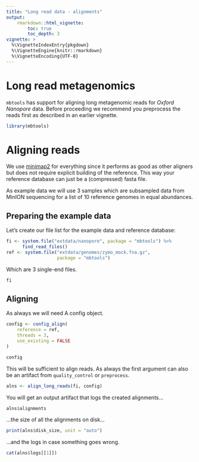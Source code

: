 ```yaml
---
title: "Long read data - alignments"
output:
    rmarkdown::html_vignette:
        toc: true
        toc_depth: 3
vignette: >
  %\VignetteIndexEntry{pkgdown}
  %\VignetteEngine{knitr::rmarkdown}
  %\VignetteEncoding{UTF-8}
---
```


# Long read metagenomics

`mbtools` has support for aligning long metagenomic reads for *Oxford Nanopore* data. Before proceeding we recommend you preprocess the reads first as described in an earlier vignette.

```r
library(mbtools)
```

# Aligning reads

We use [minimap2](https://github.com/lh3/minimap2) for everything since it performs
as good as other aligners but does not require explicit building of the reference.
This way your reference database can just be a (compressed) fasta file.

As example data we will use 3 samples which are subsampled data from MinION sequencing
for a list of 10 reference genomes in equal abundances.

## Preparing the example data

Let's create our file list for the example data and reference database:

```r
fi <- system.file("extdata/nanopore", package = "mbtools") %>%
      find_read_files()
ref <- system.file("extdata/genomes/zymo_mock.fna.gz",
                   package = "mbtools")
```

Which are 3 single-end files.

```r
fi
```

## Aligning

As always we will need A config object.

```r
config <- config_align(
    reference = ref,
    threads = 3,
    use_existing = FALSE
)

config
```

This will be sufficient to align reads. As always the first argument can also be an
artifact from `quality_control` or `preprocess`.

```r
alns <- align_long_reads(fi, config)
```

You will get an output artifact that logs the created alignments...

```r
alns$alignments
```

...the size of all the alignments on disk...

```r
print(alns$disk_size, unit = "auto")
```

...and the logs in case something goes wrong.

```r
cat(alns$logs[[1]])
```

